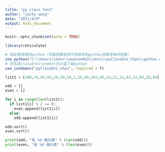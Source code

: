 ```yaml
---
title: "py class test"
author: "jacky wang"
date: "2021/4/9"
output: html_document
---
```


```r
knitr::opts_chunk$set(echo = TRUE)

library(reticulate)

# 設定要使用的python（可能因要使用不同版本的python而路徑有所改變）
use_python("C:\\Users\\User\\anaconda3\\envs\\pyClassEnv_ntpu\\python.exe", required = T)
# 在名為classEnvironment的沙盒下寫python
use_condaenv("pyClassEnv_ntpu", required = T)
```





```python

list1 = [190,76,45,93,29,59,10,2,55,99,201,86,54,21,22,43,14,89,28,49]

odd = []
even = []

for i in range(len(list1)):
  if list1[i] % 2 == 0: 
    even.append(list1[i])
  else: 
    odd.append(list1[i])

odd.sort()
even.sort()

print(odd, "有 %d 個元素" % (len(odd)))
print(even, "有 %d 個元素" % (len(even)))

```





